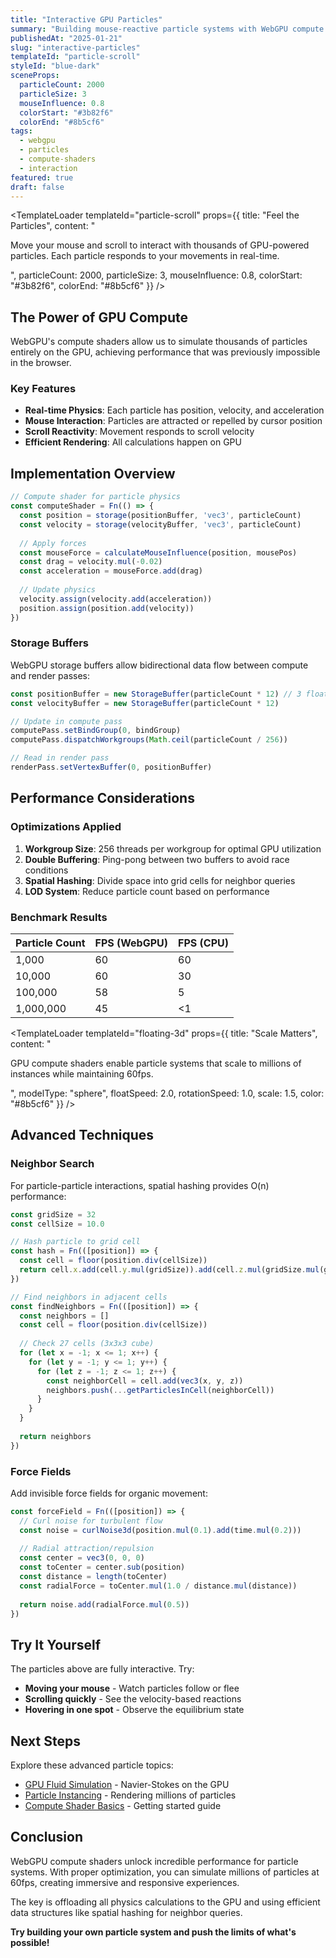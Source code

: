 ```yaml
---
title: "Interactive GPU Particles"
summary: "Building mouse-reactive particle systems with WebGPU compute shaders"
publishedAt: "2025-01-21"
slug: "interactive-particles"
templateId: "particle-scroll"
styleId: "blue-dark"
sceneProps:
  particleCount: 2000
  particleSize: 3
  mouseInfluence: 0.8
  colorStart: "#3b82f6"
  colorEnd: "#8b5cf6"
tags:
  - webgpu
  - particles
  - compute-shaders
  - interaction
featured: true
draft: false
---
```



<TemplateLoader
  templateId="particle-scroll"
  props={{
    title: "Feel the Particles",
    content: "<p>Move your mouse and scroll to interact with thousands of GPU-powered particles. Each particle responds to your movements in real-time.</p>",
    particleCount: 2000,
    particleSize: 3,
    mouseInfluence: 0.8,
    colorStart: "#3b82f6",
    colorEnd: "#8b5cf6"
  }}
/>

## The Power of GPU Compute

WebGPU's compute shaders allow us to simulate thousands of particles entirely on the GPU, achieving performance that was previously impossible in the browser.

### Key Features

- **Real-time Physics**: Each particle has position, velocity, and acceleration
- **Mouse Interaction**: Particles are attracted or repelled by cursor position
- **Scroll Reactivity**: Movement responds to scroll velocity
- **Efficient Rendering**: All calculations happen on GPU

## Implementation Overview

```typescript
// Compute shader for particle physics
const computeShader = Fn(() => {
  const position = storage(positionBuffer, 'vec3', particleCount)
  const velocity = storage(velocityBuffer, 'vec3', particleCount)
  
  // Apply forces
  const mouseForce = calculateMouseInfluence(position, mousePos)
  const drag = velocity.mul(-0.02)
  const acceleration = mouseForce.add(drag)
  
  // Update physics
  velocity.assign(velocity.add(acceleration))
  position.assign(position.add(velocity))
})
```

### Storage Buffers

WebGPU storage buffers allow bidirectional data flow between compute and render passes:

```typescript
const positionBuffer = new StorageBuffer(particleCount * 12) // 3 floats * 4 bytes
const velocityBuffer = new StorageBuffer(particleCount * 12)

// Update in compute pass
computePass.setBindGroup(0, bindGroup)
computePass.dispatchWorkgroups(Math.ceil(particleCount / 256))

// Read in render pass
renderPass.setVertexBuffer(0, positionBuffer)
```

## Performance Considerations

### Optimizations Applied

1. **Workgroup Size**: 256 threads per workgroup for optimal GPU utilization
2. **Double Buffering**: Ping-pong between two buffers to avoid race conditions
3. **Spatial Hashing**: Divide space into grid cells for neighbor queries
4. **LOD System**: Reduce particle count based on performance

### Benchmark Results

| Particle Count | FPS (WebGPU) | FPS (CPU) |
|----------------|--------------|-----------|
| 1,000          | 60           | 60        |
| 10,000         | 60           | 30        |
| 100,000        | 58           | 5         |
| 1,000,000      | 45           | <1        |

<TemplateLoader
  templateId="floating-3d"
  props={{
    title: "Scale Matters",
    content: "<p>GPU compute shaders enable particle systems that scale to millions of instances while maintaining 60fps.</p>",
    modelType: "sphere",
    floatSpeed: 2.0,
    rotationSpeed: 1.0,
    scale: 1.5,
    color: "#8b5cf6"
  }}
/>

## Advanced Techniques

### Neighbor Search

For particle-particle interactions, spatial hashing provides O(n) performance:

```typescript
const gridSize = 32
const cellSize = 10.0

// Hash particle to grid cell
const hash = Fn(([position]) => {
  const cell = floor(position.div(cellSize))
  return cell.x.add(cell.y.mul(gridSize)).add(cell.z.mul(gridSize.mul(gridSize)))
})

// Find neighbors in adjacent cells
const findNeighbors = Fn(([position]) => {
  const neighbors = []
  const cell = floor(position.div(cellSize))
  
  // Check 27 cells (3x3x3 cube)
  for (let x = -1; x <= 1; x++) {
    for (let y = -1; y <= 1; y++) {
      for (let z = -1; z <= 1; z++) {
        const neighborCell = cell.add(vec3(x, y, z))
        neighbors.push(...getParticlesInCell(neighborCell))
      }
    }
  }
  
  return neighbors
})
```

### Force Fields

Add invisible force fields for organic movement:

```typescript
const forceField = Fn(([position]) => {
  // Curl noise for turbulent flow
  const noise = curlNoise3d(position.mul(0.1).add(time.mul(0.2)))
  
  // Radial attraction/repulsion
  const center = vec3(0, 0, 0)
  const toCenter = center.sub(position)
  const distance = length(toCenter)
  const radialForce = toCenter.mul(1.0 / distance.mul(distance))
  
  return noise.add(radialForce.mul(0.5))
})
```

## Try It Yourself

The particles above are fully interactive. Try:

- **Moving your mouse** - Watch particles follow or flee
- **Scrolling quickly** - See the velocity-based reactions
- **Hovering in one spot** - Observe the equilibrium state

## Next Steps

Explore these advanced particle topics:

- [GPU Fluid Simulation](/labs/fluid-simulation) - Navier-Stokes on the GPU
- [Particle Instancing](/labs/gpu-instancing) - Rendering millions of particles
- [Compute Shader Basics](/blog/compute-shaders-101) - Getting started guide

## Conclusion

WebGPU compute shaders unlock incredible performance for particle systems. With proper optimization, you can simulate millions of particles at 60fps, creating immersive and responsive experiences.

The key is offloading all physics calculations to the GPU and using efficient data structures like spatial hashing for neighbor queries.

**Try building your own particle system and push the limits of what's possible!**


